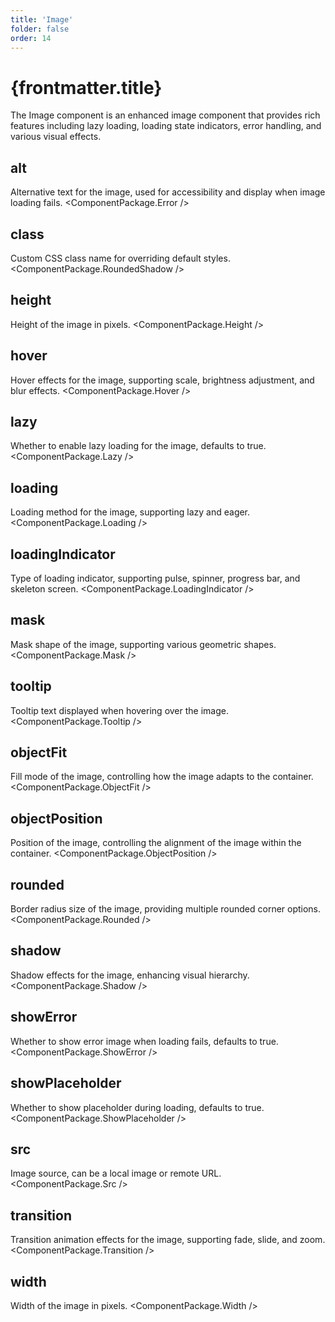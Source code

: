 ```yaml
---
title: 'Image'
folder: false
order: 14
---
```



# {frontmatter.title}

The Image component is an enhanced image component that provides rich features including lazy loading, loading state indicators, error handling, and various visual effects.

## alt
Alternative text for the image, used for accessibility and display when image loading fails.
<ComponentPackage.Error />

## class
Custom CSS class name for overriding default styles.
<ComponentPackage.RoundedShadow />

## height
Height of the image in pixels.
<ComponentPackage.Height />

## hover
Hover effects for the image, supporting scale, brightness adjustment, and blur effects.
<ComponentPackage.Hover />

## lazy
Whether to enable lazy loading for the image, defaults to true.
<ComponentPackage.Lazy />

## loading
Loading method for the image, supporting lazy and eager.
<ComponentPackage.Loading />

## loadingIndicator
Type of loading indicator, supporting pulse, spinner, progress bar, and skeleton screen.
<ComponentPackage.LoadingIndicator />

## mask
Mask shape of the image, supporting various geometric shapes.
<ComponentPackage.Mask />

## tooltip
Tooltip text displayed when hovering over the image.
<ComponentPackage.Tooltip />

## objectFit
Fill mode of the image, controlling how the image adapts to the container.
<ComponentPackage.ObjectFit />

## objectPosition
Position of the image, controlling the alignment of the image within the container.
<ComponentPackage.ObjectPosition />

## rounded
Border radius size of the image, providing multiple rounded corner options.
<ComponentPackage.Rounded />

## shadow
Shadow effects for the image, enhancing visual hierarchy.
<ComponentPackage.Shadow />

## showError
Whether to show error image when loading fails, defaults to true.
<ComponentPackage.ShowError />

## showPlaceholder
Whether to show placeholder during loading, defaults to true.
<ComponentPackage.ShowPlaceholder />

## src
Image source, can be a local image or remote URL.
<ComponentPackage.Src />

## transition
Transition animation effects for the image, supporting fade, slide, and zoom.
<ComponentPackage.Transition />

## width
Width of the image in pixels.
<ComponentPackage.Width />
